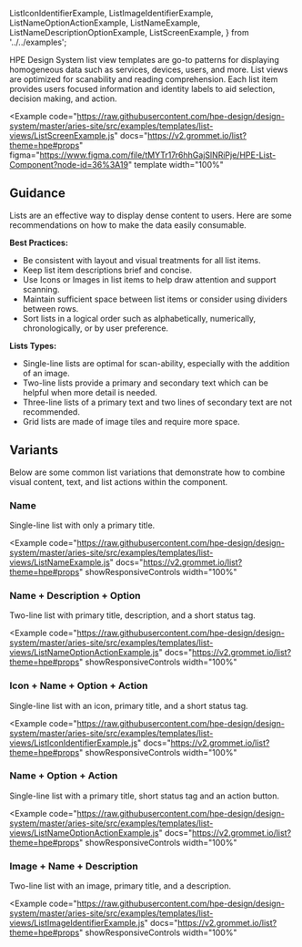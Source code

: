   ListIconIdentifierExample,
  ListImageIdentifierExample,
  ListNameOptionActionExample,
  ListNameExample,
  ListNameDescriptionOptionExample,
  ListScreenExample,
} from '../../examples';

HPE Design System list view templates are go-to patterns for displaying homogeneous data such as services, devices, users, and more.
List views are optimized for scanability and reading comprehension. Each list item provides users focused information and identity labels to aid selection, decision making, and action.

<Example
  code="https://raw.githubusercontent.com/hpe-design/design-system/master/aries-site/src/examples/templates/list-views/ListScreenExample.js"
  docs="https://v2.grommet.io/list?theme=hpe#props"
  figma="https://www.figma.com/file/tMYTr17r6hhGajSlNRiPje/HPE-List-Component?node-id=36%3A19"
  template
  width="100%"
>
  <ListScreenExample />
</Example>

## Guidance

Lists are an effective way to display dense content to users. Here are some recommendations on how to make the data easily consumable.

**Best Practices:**

- Be consistent with layout and visual treatments for all list items.
- Keep list item descriptions brief and concise.
- Use Icons or Images in list items to help draw attention and support scanning.
- Maintain sufficient space between list items or consider using dividers between rows.
- Sort lists in a logical order such as alphabetically, numerically, chronologically, or by user preference.

**Lists Types:**

- Single-line lists are optimal for scan-ability, especially with the addition of an image.
- Two-line lists provide a primary and secondary text which can be helpful when more detail is needed.
- Three-line lists of a primary text and two lines of secondary text are not recommended.
- Grid lists are made of image tiles and require more space.

## Variants

Below are some common list variations that demonstrate how to combine visual content, text, and list actions within the component.

### Name

Single-line list with only a primary title.

<Example
  code="https://raw.githubusercontent.com/hpe-design/design-system/master/aries-site/src/examples/templates/list-views/ListNameExample.js"
  docs="https://v2.grommet.io/list?theme=hpe#props"
  showResponsiveControls
  width="100%"
>
  <ListNameExample />
</Example>

### Name + Description + Option

Two-line list with primary title, description, and a short status tag.

<Example
  code="https://raw.githubusercontent.com/hpe-design/design-system/master/aries-site/src/examples/templates/list-views/ListNameOptionActionExample.js"
  docs="https://v2.grommet.io/list?theme=hpe#props"
  showResponsiveControls
  width="100%"
>
  <ListNameDescriptionOptionExample />
</Example>

### Icon + Name + Option + Action

Single-line list with an icon, primary title, and a short status tag.

<Example
  code="https://raw.githubusercontent.com/hpe-design/design-system/master/aries-site/src/examples/templates/list-views/ListIconIdentifierExample.js"
  docs="https://v2.grommet.io/list?theme=hpe#props"
  showResponsiveControls
  width="100%"
>
  <ListIconIdentifierExample />
</Example>

### Name + Option + Action

Single-line list with a primary title, short status tag and an action button.

<Example
  code="https://raw.githubusercontent.com/hpe-design/design-system/master/aries-site/src/examples/templates/list-views/ListNameOptionActionExample.js"
  docs="https://v2.grommet.io/list?theme=hpe#props"
  showResponsiveControls
  width="100%"
>
  <ListNameOptionActionExample />
</Example>

### Image + Name + Description

Two-line list with an image, primary title, and a description.

<Example
  code="https://raw.githubusercontent.com/hpe-design/design-system/master/aries-site/src/examples/templates/list-views/ListImageIdentifierExample.js"
  docs="https://v2.grommet.io/list?theme=hpe#props"
  showResponsiveControls
  width="100%"
>
  <ListImageIdentifierExample />
</Example>
